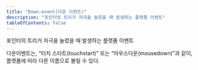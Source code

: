 ```yaml
---
title: "Down-event(다운 이벤트)"
description: "포인터의 트리거 자극을 눌렀을 때 발생하는 플랫폼 이벤트"
tableOfContents: false
---
```


포인터의 트리거 자극을 눌렀을 때 발생하는 플랫폼 이벤트

다운이벤트는, “터치 스타트(touchstart)” 또는 “마우스다운(mousedown)”과 같이, 플랫폼에 따라 다른 이름으로 불릴 수 있다.